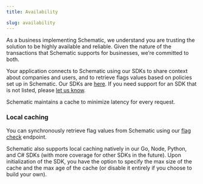 ```yaml
---
title: Availability

slug: availability
---
```



As a business implementing Schematic, we understand you are trusting the solution to be highly available and reliable. Given the nature of the transactions that Schematic supports for businesses, we’re committed to both. 

Your application connects to Schematic using our SDKs to share context about companies and users, and to retrieve flags values based on policies set up in Schematic. Our SDKs are [here](/developer_resources/sdks/go). If you need support for an SDK that is not listed, please [let us know](https://roadmap.schematichq.com/roadmap).

Schematic maintains a cache to minimize latency for every request.

### Local caching

You can synchronously retrieve flag values from Schematic using our [flag check](https://docs.schematichq.com/api-reference/features/check-flag) endpoint.

Schematic also supports local caching natively in our Go, Node, Python, and C# SDKs (with more coverage for other SDKs in the future). Upon initialization of the SDK, you have the option to specify the max size of the cache and the max age of the cache (or disable it entirely if you choose to build your own).